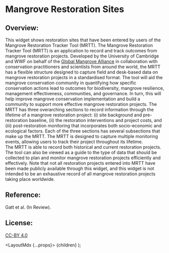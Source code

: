 
# Mangrove Restoration Sites

## Overview:

This widget shows restoration sites that have been entered by users of the Mangrove Restoration Tracker Tool (MRTT). The Mangrove Restoration Tracker Tool (MRTT) is an application to record and track outcomes from mangrove restoration projects. Developed by the University of Cambridge and WWF on behalf of the <a href="https://www.mangrovealliance.org/" target="_blank" rel="noopener noreferrer">Global Mangrove Alliance</a> in collaboration with conservation practitioners and scientists from around the world, the MRTT has a flexible structure designed to capture field and desk-based data on mangrove restoration projects in a standardised format. 
The tool will aid the mangrove conservation community in quantifying how specific conservation actions lead to outcomes for biodiversity, mangrove resilience, management effectiveness, communities, and governance. In turn, this will help improve mangrove conservation implementation and build a community to support more effective mangrove restoration projects.
The MRTT has three overarching sections to record information through the lifetime of a mangrove restoration project: (i) site background and pre-restoration baseline, (ii) the restoration interventions and project costs, and (iii) post-restoration monitoring that incorporates both socio-economic and ecological factors. Each of the three sections has several subsections that make up the MRTT. The MRTT is designed to capture multiple monitoring events, allowing users to track their project throughout its lifetime.   
The MRTT is able to record both historical and current restoration projects. The tool can also be viewed as a guide to the type of data that should be collected to plan and monitor mangrove restoration projects efficiently and effectively.  Note that not all restoration projects entered into MRTT have been made publicly available through this widget, and this widget is not intended to be an exhaustive record of all mangrove restoration projects taking place worldwide.

## Reference:

Gatt et al. (In Review). 

## License:

<a href="https://creativecommons.org/licenses/by/4.0/" target="_blank" rel="noopener noreferrer">CC-BY 4.0</a>

  <LayoutMdx {...props}>
    {children}
  </LayoutMdx>
);

